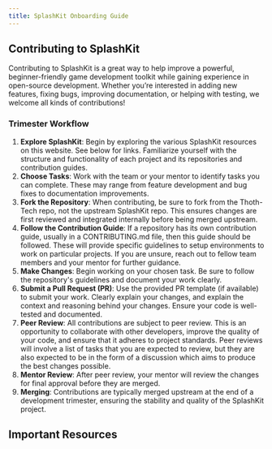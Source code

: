 ```yaml
---
title: SplashKit Onboarding Guide
---
```



## Contributing to SplashKit

Contributing to SplashKit is a great way to help improve a powerful, beginner-friendly game
development toolkit while gaining experience in open-source development. Whether you’re interested
in adding new features, fixing bugs, improving documentation, or helping with testing, we welcome
all kinds of contributions!

### Trimester Workflow

<Steps>

1. **Explore SplashKit**: Begin by exploring the various SplashKit resources on this website. See
   below for links. Familiarize yourself with the structure and functionality of each project and
   its repositories and contribution guides.
2. **Choose Tasks**: Work with the team or your mentor to identify tasks you can complete. These may
   range from feature development and bug fixes to documentation improvements.
3. **Fork the Repository**: When contributing, be sure to fork from the Thoth-Tech repo, not the
   upstream SplashKit repo. This ensures changes are first reviewed and integrated internally before
   being merged upstream.
4. **Follow the Contribution Guide**: If a repository has its own contribution guide, usually in a
   CONTRIBUTING.md file, then this guide should be followed. These will provide specific guidelines
   to setup environments to work on particular projects. If you are unsure, reach out to fellow team
   members and your mentor for further guidance.
5. **Make Changes**: Begin working on your chosen task. Be sure to follow the repository's
   guidelines and document your work clearly.
6. **Submit a Pull Request (PR)**: Use the provided PR template (if available) to submit your work.
   Clearly explain your changes, and explain the context and reasoning behind your changes. Ensure
   your code is well-tested and documented.
7. **Peer Review**: All contributions are subject to peer review. This is an opportunity to
   collaborate with other developers, improve the quality of your code, and ensure that it adheres
   to project standards. Peer reviews will involve a list of tasks that you are expected to review,
   but they are also expected to be in the form of a discussion which aims to produce the best
   changes possible.
8. **Mentor Review**: After peer review, your mentor will review the changes for final approval
   before they are merged.
9. **Merging**: Contributions are typically merged upstream at the end of a development trimester,
   ensuring the stability and quality of the SplashKit project.

</Steps>

## Important Resources

<LinkCard
  title="SplashKit Overview"
  href="/products/splashkit"
  description="See the SplashKit projects, and links to all repositories and contributing guides."
/>
<LinkCard
  title="Git Contributions Guide"
  href="/resources/quality-assurance/git-contributions-guide"
  description=""
/>
<CardGrid>
  <LinkCard title="Frequently Asked Questions" href="/resources/faq" description="" />
  <LinkCard
    title="Pull Request Template"
    href="/resources/quality-assurance/templates/pr-template"
    description=""
  />
  <LinkCard title="Writing Style Guide" href="/resources/writing-style-guide" description="" />
  <LinkCard
    title="Documenting for Thoth Tech"
    href="/resources/documenting-for-thoth-tech"
    description=""
  />
  <LinkCard
    title="SplashKit Pull Request Guide"
    href="/products/splashkit/04-peer-review"
    description=""
  />
  <LinkCard
    title="SplashKit Peer Review Guide"
    href="/products/splashkit/06-peer-review"
    description=""
  />
</CardGrid>
